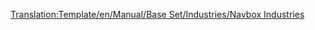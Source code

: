<noinclude>[[Translation:Template/en/Manual/Base Set/Industries/Navbox Industries]]</noinclude><noinclude>{{es/Traducción|en/Navbox Industries
|20}}</noinclude>{{en/Navbox|navbar = off
|state = off

|name = Navbox Industries
|title = [[es/Manual/Industrias|Industrias]]

|group1 = [[es/Manual/Clima#templado|Templado]]
|list1 = {{en/Nowrap begin}} [[es/Manual/Base Set/Industries/Banco|Banco]]{{en/·w}} [[es/Manual/Base Set/Industries/Mina de carbón|Mina de carbón]]{{en/·w}} [[es/Manual/Base Set/Industries/Fábrica|Fábrica]]{{en/·w}} [[es/Manual/Base Set/Industries/Granja|Granja]]{{en/·w}} [[es/Manual/Base Set/Industries/Bosque|Bosque]]{{en/·w}} [[es/Manual/Base Set/Industries/Mina de hierro|Mina de hierro]]{{en/·w}}[[es/Manual/Base Set/Industries/Refinería de petróleo|Refinería de petróleo]]{{en/·w}} [[es/Manual/Base Set/Industries/Plataforma petrolífera|Plataforma petrolífera]]{{en/·w}} [[es/Manual/Base Set/Industries/Pozos petrolíferos|Pozos petrolíferos]]{{en/·w}} [[es/Manual/Base Set/Industries/Central eléctrica|Central eléctrica]]{{en/·w}} [[es/Manual/Base Set/Industries/Aserradero|Aserradero]]{{en/·w}} [[es/Manual/Base Set/Industries/Acería|Acería]]{{en/Nowrap end}}

|group2 = [[es/Manual/Clima#subartico|Subártico]]
|list2 = {{en/Nowrap begin}} [[en/Manual/Base Set/Industries/Bank]]{{en/·w}} [[en/Manual/Base Set/Industries/Coal Mine]]{{en/·w}} [[en/Manual/Base Set/Industries/Farm]]{{en/·w}} [[en/Manual/Base Set/Industries/Food Processing Plant]]{{en/·w}} [[en/Manual/Base Set/Industries/Forest]]{{en/·w}} [[en/Manual/Base Set/Industries/Gold Mine]]{{en/·w}} [[en/Manual/Base Set/Industries/Oil Refinery]]{{en/·w}} [[en/Manual/Base Set/Industries/Oil Wells]]{{en/·w}} [[en/Manual/Base Set/Industries/Paper Mill]]{{en/·w}} [[en/Manual/Base Set/Industries/Power Station]]{{en/·w}} [[en/Manual/Base Set/Industries/Printing Works]]{{en/Nowrap end}}

|group3 = [[es/Manual/Clima#subtropical|Subtropical]]
|list3 = {{en/Nowrap begin}} [[en/Manual/Base Set/Industries/Bank]]{{en/·w}} [[en/Manual/Base Set/Industries/Copper Ore Mine]]{{en/·w}} [[en/Manual/Base Set/Industries/Diamond Mine]]{{en/·w}} [[en/Manual/Base Set/Industries/Factory]]{{en/·w}} [[en/Manual/Base Set/Industries/Farm]]{{en/·w}} [[en/Manual/Base Set/Industries/Food Processing Plant]]{{en/·w}} [[en/Manual/Base Set/Industries/Fruit Plantation]]{{en/·w}} [[en/Manual/Base Set/Industries/Lumber Mill]]{{en/·w}} [[en/Manual/Base Set/Industries/Oil Refinery]]{{en/·w}} [[en/Manual/Base Set/Industries/Oil Wells]]{{en/·w}} [[en/Manual/Base Set/Industries/Rubber Plantation]]{{en/·w}} [[en/Manual/Base Set/Industries/Water Supply]]{{en/·w}} [[en/Manual/Base Set/Industries/Water Tower]]{{en/Nowrap end}}

|group4 = [[es/Manual/Clima#fantasia|Fantasía]]
|list4 = {{en/Nowrap begin}}[[en/Manual/Base Set/Industries/Battery Farm]]{{en/·w}} [[en/Manual/Base Set/Industries/Bubble Generator]]{{en/·w}} [[en/Manual/Base Set/Industries/Candyfloss Forest]]{{en/·w}} [[en/Manual/Base Set/Industries/Cola Wells]]{{en/·w}} [[en/Manual/Base Set/Industries/Fizzy Drink Factory]]{{en/·w}} [[en/Manual/Base Set/Industries/Plastic Fountains]]{{en/·w}} [[en/Manual/Base Set/Industries/Sugar Mine]]{{en/·w}} [[en/Manual/Base Set/Industries/Sweet Factory]]{{en/·w}} [[en/Manual/Base Set/Industries/Toffee Quarry]]{{en/·w}} [[en/Manual/Base Set/Industries/Toy Factory]]{{en/·w}} [[en/Manual/Base Set/Industries/Toy Shop]]{{en/Nowrap end}}

}}